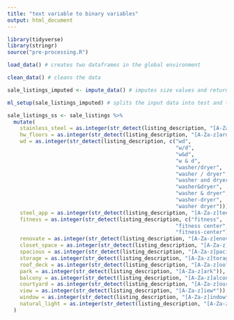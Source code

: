 ```yaml
---
title: "text variable to binary variables"
output: html_document
---
```


```r
library(tidyverse)
library(stringr)
source("pre-processing.R")
```

```r
load_data() # creates two dataframes in the global environment

clean_data() # cleans the data

sale_listings_imputed <- impute_data() # imputes size values and returns a new dataframe

ml_setup(sale_listings_imputed) # splits the input data into test and training sets
```

```r
sale_listings_ss <- sale_listings %>%
  mutate(
    stainless_steel = as.integer(str_detect(listing_description, "[A-Za-z]tainless.[A-Za-z]teel")),
    hw_floors = as.integer(str_detect(listing_description, "[A-Za-z]ardwood.[A-Za-z]loors?")),
    wd = as.integer(str_detect(listing_description, c("wd", 
                                                      "w/d", 
                                                      "w&d", 
                                                      "w & d", 
                                                      "washer/dryer", 
                                                      "washer / dryer", 
                                                      "washer and dryer", 
                                                      "washer&dryer", 
                                                      "washer & dryer", 
                                                      "washer-dryer", 
                                                      "washer dryer"))), 
    steel_app = as.integer(str_detect(listing_description, "[A-Za-z]teel.[A-Za-z]ppliances?")),
    fitness = as.integer(str_detect(listing_description, c("fitness", 
                                                      "fitness center", 
                                                      "fitness-center"))),  
    renovate = as.integer(str_detect(listing_description, "[A-Za-z]enovat*")),
    closet_space = as.integer(str_detect(listing_description, "[A-Za-z]loset.[A-Za-z]pace")), 
    spacious = as.integer(str_detect(listing_description, "[A-Za-z]pacious*")),
    storage = as.integer(str_detect(listing_description, "[A-Za-z]torage")), 
    roof_deck = as.integer(str_detect(listing_description, "[A-Za-z]oof.[A-Za-z]eck")),
    park = as.integer(str_detect(listing_description, "[A-Za-z]ark")), 
    balcony = as.integer(str_detect(listing_description, "[A-Za-z]alcony")),
    courtyard = as.integer(str_detect(listing_description, "[A-Za-z]ourtyard")),
    view = as.integer(str_detect(listing_description, "[A-Za-z]iew*")), 
    window = as.integer(str_detect(listing_description, "[A-Za-z]indow*")),
    natural_light = as.integer(str_detect(listing_description, "[A-Za-z]atural.[A-Za-z]ight"))
  )
```

